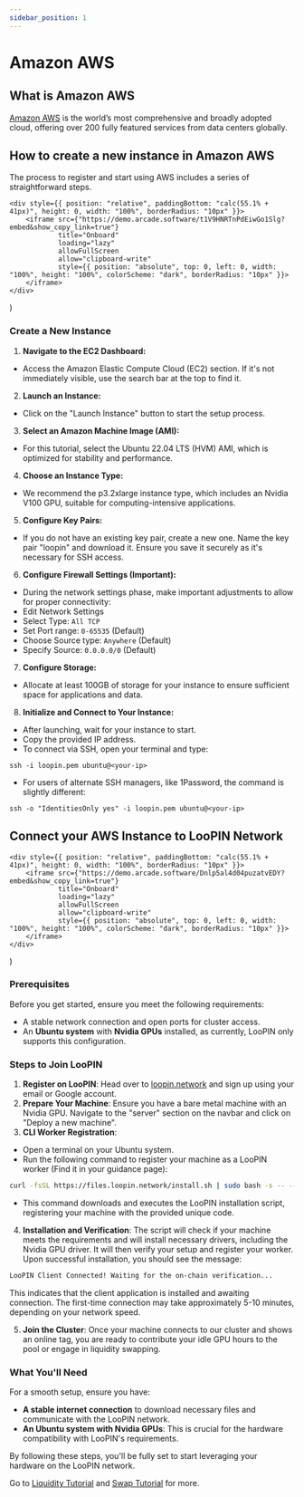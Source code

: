```yaml
---
sidebar_position: 1
---
```


# Amazon AWS

## What is Amazon AWS

[Amazon AWS](https://aws.amazon.com/) is the world’s most comprehensive and broadly adopted cloud, offering over 200 fully featured services from data centers globally.

## How to create a new instance in Amazon AWS

The process to register and start using AWS includes a series of straightforward steps.

    <div style={{ position: "relative", paddingBottom: "calc(55.1% + 41px)", height: 0, width: "100%", borderRadius: "10px" }}>
        <iframe src={"https://demo.arcade.software/t1V9HNRTnPdEiwGo1Slg?embed&show_copy_link=true"}
                title="Onboard"
                loading="lazy"
                allowFullScreen
                allow="clipboard-write"
                style={{ position: "absolute", top: 0, left: 0, width: "100%", height: "100%", colorScheme: "dark", borderRadius: "10px" }}>
        </iframe>
    </div>
)

<ArcadeAWS/>

### Create a New Instance

1. **Navigate to the EC2 Dashboard:**
- Access the Amazon Elastic Compute Cloud (EC2) section. If it's not immediately visible, use the search bar at the top to find it.
2. **Launch an Instance:**
- Click on the "Launch Instance" button to start the setup process.
3. **Select an Amazon Machine Image (AMI):**
- For this tutorial, select the Ubuntu 22.04 LTS (HVM) AMI, which is optimized for stability and performance.
4. **Choose an Instance Type:**
- We recommend the p3.2xlarge instance type, which includes an Nvidia V100 GPU, suitable for computing-intensive applications.
5. **Configure Key Pairs:**
- If you do not have an existing key pair, create a new one. Name the key pair "loopin" and download it. Ensure you save it securely as it's necessary for SSH access.
6. **Configure Firewall Settings (Important):**
- During the network settings phase, make important adjustments to allow for proper connectivity:
- Edit Network Settings
- Select Type: `All TCP`
- Set Port range: `0-65535` (Default)
- Choose Source type: `Anywhere` (Default)
- Specify Source: `0.0.0.0/0` (Default)
7. **Configure Storage:**
- Allocate at least 100GB of storage for your instance to ensure sufficient space for applications and data.
8. **Initialize and Connect to Your Instance:**
- After launching, wait for your instance to start.
- Copy the provided IP address.
- To connect via SSH, open your terminal and type:
```
ssh -i loopin.pem ubuntu@<your-ip>
```
- For users of alternate SSH managers, like 1Password, the command is slightly different:
```
ssh -o "IdentitiesOnly yes" -i loopin.pem ubuntu@<your-ip>
```

## Connect your AWS Instance to LooPIN Network

    <div style={{ position: "relative", paddingBottom: "calc(55.1% + 41px)", height: 0, width: "100%", borderRadius: "10px" }}>
        <iframe src={"https://demo.arcade.software/Dnlp5al4d04puzatvEDY?embed&show_copy_link=true"}
                title="Onboard"
                loading="lazy"
                allowFullScreen
                allow="clipboard-write"
                style={{ position: "absolute", top: 0, left: 0, width: "100%", height: "100%", colorScheme: "dark", borderRadius: "10px" }}>
        </iframe>
    </div>
)

<ArcadeOnboard/>

### Prerequisites

Before you get started, ensure you meet the following requirements:

- A stable network connection and open ports for cluster access.
- An **Ubuntu system** with **Nvidia GPUs** installed, as currently, LooPIN only supports this configuration.

### Steps to Join LooPIN

1. **Register on LooPIN**: Head over to [loopin.network](https://loopin.network) and sign up using your email or Google account.
2. **Prepare Your Machine**: Ensure you have a bare metal machine with an Nvidia GPU. Navigate to the "server" section on the navbar and click on "Deploy a new machine".
3. **CLI Worker Registration**:
 - Open a terminal on your Ubuntu system.
 - Run the following command to register your machine as a LooPIN worker (Find it in your guidance page):
```bash
curl -fsSL https://files.loopin.network/install.sh | sudo bash -s -- --code <your-unique-code>
```
 - This command downloads and executes the LooPIN installation script, registering your machine with the provided unique code.
4. **Installation and Verification**: The script will check if your machine meets the requirements and will install necessary drivers, including the Nvidia GPU driver. It will then verify your setup and register your worker. Upon successful installation, you should see the message:
```bash
LooPIN Client Connected! Waiting for the on-chain verification...
```
This indicates that the client application is installed and awaiting connection. The first-time connection may take approximately 5-10 minutes, depending on your network speed.

5. **Join the Cluster**: Once your machine connects to our cluster and shows an online tag, you are ready to contribute your idle GPU hours to the pool or engage in liquidity swapping.

### What You'll Need

For a smooth setup, ensure you have:

- **A stable internet connection** to download necessary files and communicate with the LooPIN network.
- **An Ubuntu system with Nvidia GPUs**: This is crucial for the hardware compatibility with LooPIN's requirements.

By following these steps, you'll be fully set to start leveraging your hardware on the LooPIN network.

Go to [Liquidity Tutorial](quick-start/liquidity.mdx) and [Swap Tutorial](quick-start/swap.mdx) for more.


